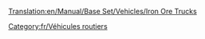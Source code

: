 [[Translation:en/Manual/Base Set/Vehicles/Iron Ore Trucks]]

{{fr/Vehicule routier|nom      = Camion de minerai de fer MPS
  |img      = MPS_Iron_Ore_Truck.png
  |prix     = 4 961£ (9 922$)
  |vitesse  = 48 km/h (30 mph)
  |annualite= 421£ (842$)
  |design   = 1936
  |vie      = 15
  |capacite = 22 tonnes de minerai de fer
}}
{{fr/Vehicule routier|nom      = Camion de minerai de fer Uhl
  |img      = Uhl_Iron_Ore_Truck.png
  |prix     = 5 740£ (11 480$)
  |vitesse  = 88 km/h (55 mph)
  |annualite= 787£ (1 574$)
  |design   = 1977
  |vie      = 15
  |capacite = 25 tonnes de minerai de fer
}}
{{fr/Vehicule routier|nom      = Camion de minerai de fer Chippy
  |img      = Chippy_Iron_Ore_Truck.png
  |prix     = 6 150£ (12 300$)
  |vitesse  = 112 km/h (70 mph)
  |annualite= 1 125£ (2 250$)
  |design   = 2011
  |vie      = 15
  |capacite = 27 tonnes de minerai de fer
}}

[[Category:fr/Véhicules routiers]]